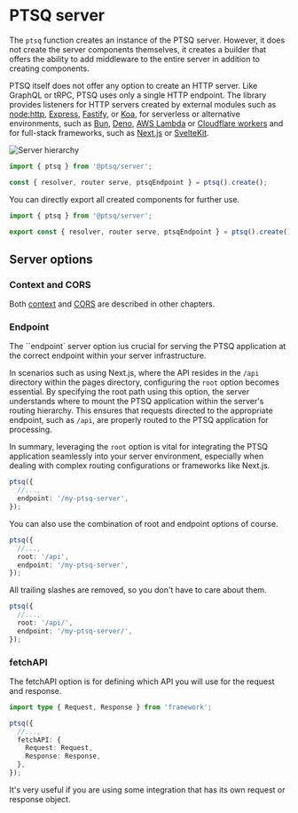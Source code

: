 
# PTSQ server

The `ptsq` function creates an instance of the PTSQ server.
However, it does not create the server components themselves, it creates a builder that offers the ability to add middleware to the entire server in addition to creating components.

PTSQ itself does not offer any option to create an HTTP server.
Like GraphQL or tRPC, PTSQ uses only a single HTTP endpoint.
The library provides listeners for HTTP servers created by external modules such as [node:http](https://nodejs.org/api/http.html), [Express](https://expressjs.com/), [Fastify](https://fastify.dev/), or [Koa](https://koajs.com/), for serverless or alternative environments, such as [Bun](https://bun.sh/), [Deno](https://deno.com/), [AWS Lambda](https://aws.amazon.com/lambda/) or [Cloudflare workers](https://workers.cloudflare.com/) and for full-stack frameworks, such as [Next.js](https://nextjs.org/) or [SvelteKit](https://kit.svelte.dev/).

<Image src="/assets/server-hierarchy.png" alt="Server hierarchy" />

```ts copy filename="Creating a PTSQ server"
import { ptsq } from '@ptsq/server';

const { resolver, router serve, ptsqEndpoint } = ptsq().create();
```

You can directly export all created components for further use.

```ts copy filename="Creating a PTSQ server"
import { ptsq } from '@ptsq/server';

export const { resolver, router serve, ptsqEndpoint } = ptsq().create();
```

## Server options

### Context and CORS

Both [context](/server/context) and [CORS](/server/cors) are described in other chapters.

### Endpoint

The ``endpoint` server option ius crucial for serving the PTSQ application at the correct endpoint within your server infrastructure.

In scenarios such as using Next.js, where the API resides in the `/api` directory within the pages directory, configuring the `root` option becomes essential. By specifying the root path using this option, the server understands where to mount the PTSQ application within the server's routing hierarchy. This ensures that requests directed to the appropriate endpoint, such as `/api`, are properly routed to the PTSQ application for processing.

In summary, leveraging the `root` option is vital for integrating the PTSQ application seamlessly into your server environment, especially when dealing with complex routing configurations or frameworks like Next.js.

```ts copy filename="endpoint setting"
ptsq({
  //...,
  endpoint: '/my-ptsq-server',
});
```

You can also use the combination of root and endpoint options of course.

```ts copy
ptsq({
  //...,
  root: '/api',
  endpoint: '/my-ptsq-server',
});
```

All trailing slashes are removed, so you don't have to care about them.

```ts copy
ptsq({
  //...,
  root: '/api/',
  endpoint: '/my-ptsq-server/',
});
```

### fetchAPI

The fetchAPI option is for defining which API you will use for the request and response.

```ts copy filename="fetchAPI setting"
import type { Request, Response } from 'framework';

ptsq({
  //...,
  fetchAPI: {
    Request: Request,
    Response: Response,
  },
});
```

It's very useful if you are using some integration that has its own request or response object.
